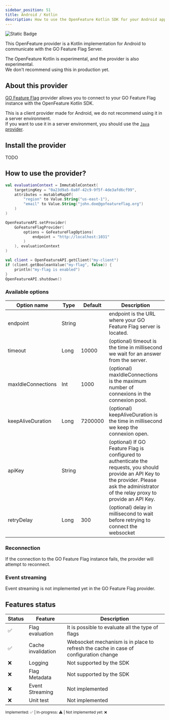 ```yaml
---
sidebar_position: 51
title: Android / Kotlin
description: How to use the OpenFeature Kotlin SDK for your Android application
---
```

![Static Badge](https://img.shields.io/badge/status-experimental-red)

This OpenFeature provider is a Kotlin implementation for Android to communicate with the GO Feature
Flag Server.

The OpenFeature Kotlin is experimental, and the provider is also experimental.  
We don't recommend using this in production yet.

## About this provider

[GO Feature Flag](https://gofeatureflag.org) provider allows you to connect to your GO Feature Flag
instance with the OpenFeature Kotlin SDK.

This is a client provider made for Android, we do not recommend using it in a server environment.  
If you want to use it in a server environment, you should use
the [`Java` provider](/docs/openfeature_sdk/server_providers/openfeature_java).

## Install the provider

TODO

## How to use the provider?

```kotlin
val evaluationContext = ImmutableContext(
    targetingKey = "0a23d9a5-0a8f-42c9-9f5f-4de3afd6cf99",
    attributes = mutableMapOf(
        "region" to Value.String("us-east-1"),
        "email" to Value.String("john.doe@gofeatureflag.org")
    )
)

OpenFeatureAPI.setProvider(
    GoFeatureFlagProvider(
        options = GoFeatureFlagOptions(
            endpoint = "http://localhost:1031"
        )
    ), evaluationContext
)

val client = OpenFeatureAPI.getClient("my-client")
if (client.getBooleanValue("my-flag", false)) {
    println("my-flag is enabled")
}
OpenFeatureAPI.shutdown()
```

### Available options

| Option name        | Type   | Default | Description                                                                                                                                                                                     |
|--------------------|--------|---------|-------------------------------------------------------------------------------------------------------------------------------------------------------------------------------------------------|
| endpoint           | String |         | endpoint is the URL where your GO Feature Flag server is located.                                                                                                                               |
| timeout            | Long   | 10000   | (optional) timeout is the time in millisecond we wait for an answer from the server.                                                                                                            |
| maxIdleConnections | Int    | 1000    | (optional) maxIdleConnections is the maximum number of connexions in the connexion pool.                                                                                                        |
| keepAliveDuration  | Long   | 7200000 | (optional) keepAliveDuration is the time in millisecond we keep the connexion open.                                                                                                             |
| apiKey             | String |         | (optional) If GO Feature Flag is configured to authenticate the requests, you should provide an API Key to the provider. Please ask the administrator of the relay proxy to provide an API Key. |
| retryDelay         | Long   | 300     | (optional) delay in millisecond to wait before retrying to connect the websocket                                                                                                                |

### Reconnection

If the connection to the GO Feature Flag instance fails, the provider will attempt to reconnect.

### Event streaming

Event streaming is not implemented yet in the GO Feature Flag provider.

## Features status

| Status | Feature            | Description                                                                          |
|--------|--------------------|--------------------------------------------------------------------------------------|
| ✅      | Flag evaluation    | It is possible to evaluate all the type of flags                                     |
| ✅      | Cache invalidation | Websocket mechanism is in place to refresh the cache in case of configuration change |
| ❌      | Logging            | Not supported by the SDK                                                             |
| ❌      | Flag Metadata      | Not supported by the SDK                                                             |
| ❌      | Event Streaming    | Not implemented                                                                      |
| ❌      | Unit test          | Not implemented                                                                      |

<sub>Implemented: ✅ | In-progress: ⚠️ | Not implemented yet: ❌</sub>
